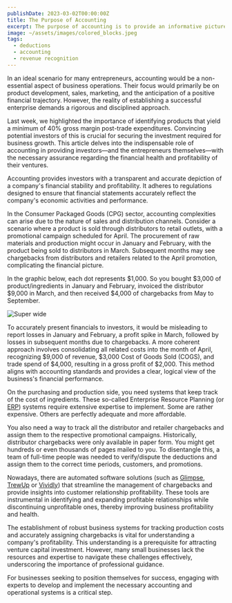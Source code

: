 ```yaml
---
publishDate: 2023-03-02T00:00:00Z
title: The Purpose of Accounting
excerpt: The purpose of accounting is to provide an informative picture of the profitability of the business for investors.  Arranging income and expenses in a helpful and accurate way is the key.   This is particularly difficult in the CPG world.
image: ~/assets/images/colored_blocks.jpeg
tags:
  - deductions
  - accounting
  - revenue recognition
---
```



In an ideal scenario for many entrepreneurs, accounting would be a non-essential aspect of business operations. Their focus would primarily be on product development, sales, marketing, and the anticipation of a positive financial trajectory. However, the reality of establishing a successful enterprise demands a rigorous and disciplined approach.

Last week, we highlighted the importance of identifying products that yield a minimum of 40% gross margin post-trade expenditures. Convincing potential investors of this is crucial for securing the investment required for business growth. This article delves into the indispensable role of accounting in providing investors—and the entrepreneurs themselves—with the necessary assurance regarding the financial health and profitability of their ventures.

Accounting provides investors with a transparent and accurate depiction of a company's financial stability and profitability. It adheres to regulations designed to ensure that financial statements accurately reflect the company's economic activities and performance.

In the Consumer Packaged Goods (CPG) sector, accounting complexities can arise due to the nature of sales and distribution channels. Consider a scenario where a product is sold through distributors to retail outlets, with a promotional campaign scheduled for April. The procurement of raw materials and production might occur in January and February, with the product being sold to distributors in March. Subsequent months may see chargebacks from distributors and retailers related to the April promotion, complicating the financial picture.

In the graphic below, each dot represents $1,000.   So you bought $3,000 of product/ingredients in January and February, invoiced the distributor $9,000 in March, and then received $4,000 of chargebacks from May to September.

![Super wide](~/assets/images/expenses.png)

To accurately present financials to investors, it would be misleading to report losses in January and February, a profit spike in March, followed by losses in subsequent months due to chargebacks. A more coherent approach involves consolidating all related costs into the month of April, recognizing $9,000 of revenue, $3,000 Cost of Goods Sold (COGS), and trade spend of $4,000, resulting in a gross profit of $2,000. This method aligns with accounting standards and provides a clear, logical view of the business's financial performance.

On the purchasing and production side, you need systems that keep track of the cost of ingredients.  These so-called Enterprise Resource Planning (or [ERP](https://www.g2.com/categories/erp-systems)) systems require extensive expertise to implement.  Some are rather expensive.  Others are perfectly adequate and more affordable.

You also need a way to track all the distributor and retailer chargebacks and assign them to the respective promotional campaigns.   Historically, distributor chargebacks were only available in paper form. You might get hundreds or even thousands of pages mailed to you. To disentangle this, a team of full-time people was needed to verify/dispute the deductions and assign them to the correct time periods, customers, and promotions.

Nowadays, there are automated software solutions (such as [Glimpse](https://www.tryglimpse.com/), [TrewUp](https://trewup.com/) or [Vividly](https://www.govividly.com/)) that streamline the management of chargebacks and provide insights into customer relationship profitability. These tools are instrumental in identifying and expanding profitable relationships while discontinuing unprofitable ones, thereby improving business profitability and health.

The establishment of robust business systems for tracking production costs and accurately assigning chargebacks is vital for understanding a company's profitability. This understanding is a prerequisite for attracting venture capital investment. However, many small businesses lack the resources and expertise to navigate these challenges effectively, underscoring the importance of professional guidance.

For businesses seeking to position themselves for success, engaging with experts to develop and implement the necessary accounting and operational systems is a critical step.
